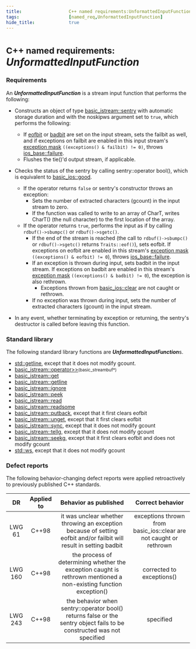 ```yaml
---
title:                  C++ named requirements:UnformattedInputFunction
tags:                   [named_req,UnformattedInputFunction]
hide_title:             true
---
```



# <small>C++ named requirements:</small> *UnformattedInputFunction*

### Requirements
An ***UnformattedInputFunction*** is a stream input function that performs the following:

* Constructs an object of type [basic_istream::sentry](/docs/std/io/basic_istream/sentry) 
with automatic storage duration and with the noskipws argument set to `true`, which performs the following:
    * If [eofbit](/docs/std/io/ios_base/iostate) or [badbit](/docs/std/io/ios_base/iostate) are set on the input stream, sets the failbit as well, 
    and if exceptions on failbit are enabled in this input stream's [exception mask](/docs/std/io/basic_ios/exceptions) `((exceptions() & failbit) != 0)`, 
    throws [ios_base::failure](/docs/std/io/ios_base/failure).
    * Flushes the tie()'d output stream, if applicable.

* Checks the status of the sentry by calling sentry::operator bool(), which is equivalent to [basic_ios::good](/docs/std/io/ios_base/good).
    * If the operator returns `false` or sentry's constructor throws an exception:
        * Sets the number of extracted characters (gcount) in the input stream to zero.
        * If the function was called to write to an array of CharT, writes CharT() (the null character) to the first location of the array.
    * If the operator returns `true`, performs the input as if by calling `rdbuf()->sbumpc()` or `rdbuf()->sgetc()`.
        * If the end of the stream is reached (the call to `rdbuf()->sbumpc()` or `rdbuf()->sgetc()` returns `Traits::eof()`), sets eofbit. 
        If exceptions on eofbit are enabled in this stream's 
        [exception mask](/docs/std/io/basic_ios/exceptions) `((exceptions() & eofbit) != 0`), throws [ios_base::failure](/docs/std/io/ios_base/failure).
        * If an exception is thrown during input, sets badbit in the input stream. 
        If exceptions on badbit are enabled in this stream's [exception mask](/docs/std/io/basic_ios/exceptions) `((exceptions() & badbit) != 0`), the exception is also rethrown.
            * Exceptions thrown from [basic_ios::clear](/docs/std/io/ios_base/clear) are not caught or rethrown.
        * If no exception was thrown during input, sets the number of extracted characters (gcount) in the input stream.

* In any event, whether terminating by exception or returning, the sentry's destructor is called before leaving this function.

### Standard library

The following standard library functions are ***UnformattedInputFunction***s.

* [std::getline](/docs/std/containers/strings/string#inputoutput), except that it does not modify gcount.
* [basic_istream::operator>>](/docs/std/io/basic_istream/operator_gtgt)<small>(basic_streambuf*)</small>
* [basic_istream::get](/docs/std/io/basic_istream/get)
* [basic_istream::getline](/docs/std/io/basic_istream/getline)
* [basic_istream::ignore](/docs/std/io/basic_istream/ignore)
* [basic_istream::peek](/docs/std/io/basic_istream/peek)
* [basic_istream::read](/docs/std/io/basic_istream/read)
* [basic_istream::readsome](/docs/std/io/basic_istream/readsome)
* [basic_istream::putback](/docs/std/io/basic_istream/putback), except that it first clears eofbit
* [basic_istream::unget](/docs/std/io/basic_istream/unget), except that it first clears eofbit
* [basic_istream::sync](/docs/std/io/basic_istream/sync), except that it does not modify gcount
* [basic_istream::tellg](/docs/std/io/basic_istream/tellg), except that it does not modify gcount
* [basic_istream::seekg](/docs/std/io/basic_istream/seekg), except that it first clears eofbit and does not modify gcount
* [std::ws](/docs/std/io/manip/ws), except that it does not modify gcount

### Defect reports
The following behavior-changing defect reports were applied retroactively to previously published C++ standards.

|    DR   | Applied to |                                                  Behavior as published                                                 |                          Correct behavior                          |
|:-------:|:----------:|:----------------------------------------------------------------------------------------------------------------------:|:------------------------------------------------------------------:|
| LWG 61  | C++98      | it was unclear whether throwing an exception because of setting eofbit and/or failbit will result in setting badbit    | exceptions thrown from basic_ios::clear are not caught or rethrown |
| LWG 160 | C++98      | the process of determining whether the exception caught is rethrown mentioned a non-existing function exception()      | corrected to exceptions()                                          |
| LWG 243 | C++98      | the behavior when sentry::operator bool() returns false or the sentry object fails to be constructed was not specified | specified                                                          |
